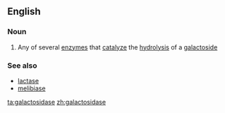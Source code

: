 ==English==

===Noun===
{{wikipedia|Galactosidases}}
{{en-noun}}

# {{context|enzyme|lang=en}} Any of several [[enzyme]]s that [[catalyze]] the [[hydrolysis]] of a [[galactoside]]

===See also===
*[[lactase]]
*[[melibiase]]

[[ta:galactosidase]]
[[zh:galactosidase]]